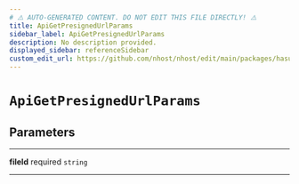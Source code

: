 ```yaml
---
# ⚠️ AUTO-GENERATED CONTENT. DO NOT EDIT THIS FILE DIRECTLY! ⚠️
title: ApiGetPresignedUrlParams
sidebar_label: ApiGetPresignedUrlParams
description: No description provided.
displayed_sidebar: referenceSidebar
custom_edit_url: https://github.com/nhost/nhost/edit/main/packages/hasura-storage-js/src/packages/hasura-storage-js/src/utils/types.ts#L53
---
```


# `ApiGetPresignedUrlParams`

## Parameters

---

**<span className="parameter-name">fileId</span>** <span className="optional-status">required</span> `string`

---
